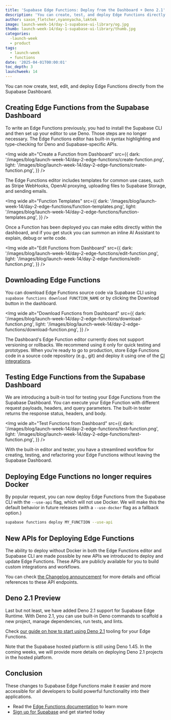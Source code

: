 ```yaml
---
title: 'Supabase Edge Functions: Deploy from the Dashboard + Deno 2.1'
description: 'You can create, test, and deploy Edge Functions directly from the Supabase Dashboard.'
author: saxon_fletcher,nyannyacha,laktek
image: launch-week-14/day-1-supabase-ui-library/og.jpg
thumb: launch-week-14/day-1-supabase-ui-library/thumb.jpg
categories:
  -launch-week
  - product
tags:
  - launch-week
  - functions
date: '2025-04-01T00:00:01'
toc_depth: 3
launchweek: 14
---
```


You can now create, test, edit, and deploy Edge Functions directly from the Supabase Dashboard.

## Creating Edge Functions from the Supabase Dashboard

To write an Edge Functions previously, you had to install the Supabase CLI and then set up your editor to use Deno. Those steps are no longer necessary. The Edge Functions editor has built-in syntax highlighting and type-checking for Deno and Supabase-specific APIs.

<Img
  wide
  alt="Create a Function from Dashboard"
  src={{
    dark: '/images/blog/launch-week-14/day-2-edge-functions/create-function.png',
    light: '/images/blog/launch-week-14/day-2-edge-functions/create-function.png',
  }}
/>

The Edge Functions editor includes templates for common use cases, such as Stripe WebHooks, OpenAI proxying, uploading files to Supabase Storage, and sending emails. 

<Img
  wide
  alt="Function Templates"
  src={{
    dark: '/images/blog/launch-week-14/day-2-edge-functions/function-templates.png',
    light: '/images/blog/launch-week-14/day-2-edge-functions/function-templates.png',
  }}
/>

Once a Function has been deployed you can make edits directly within the dashboard, and if you get stuck you can summon an inline AI Assistant to explain, debug or write code.

<Img
  wide
  alt="Edit Functions from Dashboard"
  src={{
    dark: '/images/blog/launch-week-14/day-2-edge-functions/edit-function.png',
    light: '/images/blog/launch-week-14/day-2-edge-functions/edit-function.png',
  }}
/>

## Downloading Edge Functions

You can download Edge Functions source code via Supabase CLI using `supabase functions download FUNCTION_NAME` or by clicking the Download button in the dashboard.

<Img
  wide
  alt="Download Functions from Dashboard"
  src={{
    dark: '/images/blog/launch-week-14/day-2-edge-functions/download-function.png',
    light: '/images/blog/launch-week-14/day-2-edge-functions/download-function.png',
  }}
/>

<Admonition type="caution">

The Dashboard's Edge Function editor currently does not support versioning or rollbacks. We recommend using it only for quick testing and prototypes. When you’re ready to go to production, store Edge Functions code in a source code repository (e.g., git) and deploy it using one of the [CI integrations](https://supabase.com/docs/guides/functions/cicd-workflow).

</Admonition>


## Testing Edge Functions from the Supabase Dashboard

We are introducing a built-in tool for testing your Edge Functions from the Supabase Dashboard. You can execute your Edge Function with different request payloads, headers, and query parameters. The built-in tester returns the response status, headers, and body. 

<Img
  wide
  alt="Test Functions from Dashboard"
  src={{
    dark: '/images/blog/launch-week-14/day-2-edge-functions/test-function.png',
    light: '/images/blog/launch-week-14/day-2-edge-functions/test-function.png',
  }}
/>

With the built-in editor and tester, you have a streamlined workflow for creating, testing, and refactoring your Edge Functions without leaving the Supabase Dashboard.

## Deploying Edge Functions no longer requires Docker

By popular request, you can now deploy Edge Functions from the Supabase CLI with the `--use-api` flag, which will not use Docker. We will make this the default behavior in future releases (with a `--use-docker` flag as a fallback option.)  

```bash
supabase functions deploy MY_FUNCTION --use-api
```

## New APIs for Deploying Edge Functions

The ability to deploy without Docker in both the Edge Functions editor and Supabase CLI are made possible by new APIs we introduced to deploy and update Edge Functions. These APIs are publicly available for you to build custom integrations and workflows.

You can check [the Changelog announcement](https://github.com/orgs/supabase/discussions/33720) for more details and official references to these API endpoints. 

## Deno 2.1 Preview

Last but not least, we have added Deno 2.1 support for Supabase Edge Runtime. With Deno 2.1, you can use built-in Deno commands to scaffold a new project, manage dependencies, run tests, and lints.

Check [our guide on how to start using Deno 2.1](https://github.com/orgs/supabase/discussions/34054) tooling for your Edge Functions.

<Admonition type="info">

Note that the Supabase hosted platform is still using Deno 1.45. In the coming weeks, we will provide more details on deploying Deno 2.1 projects in the hosted platform.

</Admonition>

## Conclusion

These changes to Supabase Edge Functions make it easier and more accessible for all developers to build powerful functionality into their applications.

- Read the [Edge Functions documentation](https://supabase.com/docs/guides/functions) to learn more
- [Sign up for Supabase](https://supabase.com/dashboard/sign-up) and get started today
